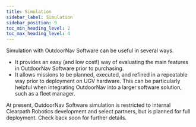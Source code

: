 ```yaml
---
title: Simulation
sidebar_label: Simulation
sidebar_position: 9
toc_min_heading_level: 2
toc_max_heading_level: 4
---
```


Simulation with OutdoorNav Software can be useful in several ways.

-   It provides an easy (and low cost!) way of evaluating the main
    features in OutdoorNav Software prior to purchasing.
-   It allows missions to be planned, executed, and refined in a
    repeatable way prior to deployment on UGV hardware. This can be
    particularly helpful when integrating OutdoorNav into a larger
    software solution, such as a fleet manager.

At present, OutdoorNav Software simulation is restricted to internal
Clearpath Robotics development and select partners, but is planned for
full deployment. Check back soon for further details.
